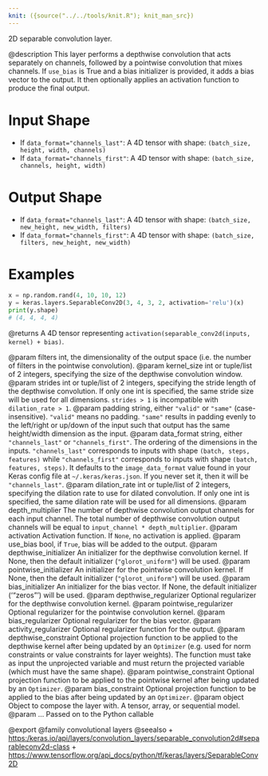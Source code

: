 ```yaml
---
knit: ({source("../../tools/knit.R"); knit_man_src})
---
```

2D separable convolution layer.

@description
This layer performs a depthwise convolution that acts separately on
channels, followed by a pointwise convolution that mixes channels.
If `use_bias` is True and a bias initializer is provided,
it adds a bias vector to the output. It then optionally applies an
activation function to produce the final output.

# Input Shape
- If `data_format="channels_last"`:
    A 4D tensor with shape: `(batch_size, height, width, channels)`
- If `data_format="channels_first"`:
    A 4D tensor with shape: `(batch_size, channels, height, width)`

# Output Shape
- If `data_format="channels_last"`:
    A 4D tensor with shape: `(batch_size, new_height, new_width, filters)`
- If `data_format="channels_first"`:
    A 4D tensor with shape: `(batch_size, filters, new_height, new_width)`

# Examples
```python
x = np.random.rand(4, 10, 10, 12)
y = keras.layers.SeparableConv2D(3, 4, 3, 2, activation='relu')(x)
print(y.shape)
# (4, 4, 4, 4)
```

@returns
A 4D tensor representing
`activation(separable_conv2d(inputs, kernel) + bias)`.

@param filters int, the dimensionality of the output space (i.e. the number
    of filters in the pointwise convolution).
@param kernel_size int or tuple/list of 2 integers, specifying the size of the
    depthwise convolution window.
@param strides int or tuple/list of 2 integers, specifying the stride length
    of the depthwise convolution. If only one int is specified, the same
    stride size will be used for all dimensions. `strides > 1` is
    incompatible with `dilation_rate > 1`.
@param padding string, either `"valid"` or `"same"` (case-insensitive).
    `"valid"` means no padding. `"same"` results in padding evenly to
    the left/right or up/down of the input such that output has the same
    height/width dimension as the input.
@param data_format string, either `"channels_last"` or `"channels_first"`.
    The ordering of the dimensions in the inputs. `"channels_last"`
    corresponds to inputs with shape `(batch, steps, features)`
    while `"channels_first"` corresponds to inputs with shape
    `(batch, features, steps)`. It defaults to the `image_data_format`
    value found in your Keras config file at `~/.keras/keras.json`.
    If you never set it, then it will be `"channels_last"`.
@param dilation_rate int or tuple/list of 2 integers, specifying the dilation
    rate to use for dilated convolution. If only one int is specified,
    the same dilation rate will be used for all dimensions.
@param depth_multiplier The number of depthwise convolution output channels
    for each input channel. The total number of depthwise convolution
    output channels will be equal to `input_channel * depth_multiplier`.
@param activation Activation function. If `None`, no activation is applied.
@param use_bias bool, if `True`, bias will be added to the output.
@param depthwise_initializer An initializer for the depthwise convolution
    kernel. If None, then the default initializer (`"glorot_uniform"`)
    will be used.
@param pointwise_initializer An initializer for the pointwise convolution
    kernel. If None, then the default initializer (`"glorot_uniform"`)
    will be used.
@param bias_initializer An initializer for the bias vector. If None, the
    default initializer ('"zeros"') will be used.
@param depthwise_regularizer Optional regularizer for the depthwise
    convolution kernel.
@param pointwise_regularizer Optional regularizer for the pointwise
    convolution kernel.
@param bias_regularizer Optional regularizer for the bias vector.
@param activity_regularizer Optional regularizer function for the output.
@param depthwise_constraint Optional projection function to be applied to the
    depthwise kernel after being updated by an `Optimizer` (e.g. used
    for norm constraints or value constraints for layer weights). The
    function must take as input the unprojected variable and must return
    the projected variable (which must have the same shape).
@param pointwise_constraint Optional projection function to be applied to the
    pointwise kernel after being updated by an `Optimizer`.
@param bias_constraint Optional projection function to be applied to the
    bias after being updated by an `Optimizer`.
@param object Object to compose the layer with. A tensor, array, or sequential model.
@param ... Passed on to the Python callable

@export
@family convolutional layers
@seealso
+ <https:/keras.io/api/layers/convolution_layers/separable_convolution2d#separableconv2d-class>
+ <https://www.tensorflow.org/api_docs/python/tf/keras/layers/SeparableConv2D>

